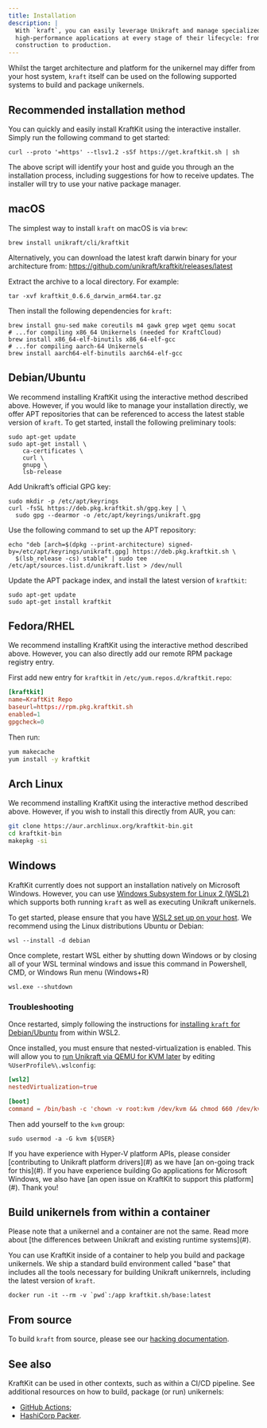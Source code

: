```yaml
---
title: Installation
description: |
  With `kraft`, you can easily leverage Unikraft and manage specialized, 
  high-performance applications at every stage of their lifecycle: from 
  construction to production.
---
```


Whilst the target architecture and platform for the unikernel may differ from
your host system, `kraft` itself can be used on the following supported systems
to build and package unikernels.


## Recommended installation method

You can quickly and easily install KraftKit using the interactive installer.
Simply run the following command to get started: 

```console
curl --proto '=https' --tlsv1.2 -sSf https://get.kraftkit.sh | sh
```

The above script will identify your host and guide you through an the
installation process, including suggestions for how to receive updates.  The
installer will try to use your native package manager.


## macOS

The simplest way to install `kraft` on macOS is via `brew`:

```console
brew install unikraft/cli/kraftkit
```

Alternatively, you can download the latest kraft darwin binary for your architecture from:
https://github.com/unikraft/kraftkit/releases/latest

Extract the archive to a local directory. For example:

```console
tar -xvf kraftkit_0.6.6_darwin_arm64.tar.gz
```

Then install the following dependencies for `kraft`:

```console
brew install gnu-sed make coreutils m4 gawk grep wget qemu socat
# ...for compiling x86_64 Unikernels (needed for KraftCloud)
brew install x86_64-elf-binutils x86_64-elf-gcc
# ...for compiling aarch-64 Unikernels
brew install aarch64-elf-binutils aarch64-elf-gcc
```

## Debian/Ubuntu

We recommend installing KraftKit using the interactive method described above.
However, if you would like to manage your installation directly, we offer APT
repositories that can be referenced to access the latest stable version of
`kraft`.  To get started, install the following preliminary tools:

```console
sudo apt-get update
sudo apt-get install \
    ca-certificates \
    curl \
    gnupg \
    lsb-release
```

Add Unikraft’s official GPG key:

```console
sudo mkdir -p /etc/apt/keyrings
curl -fsSL https://deb.pkg.kraftkit.sh/gpg.key | \
  sudo gpg --dearmor -o /etc/apt/keyrings/unikraft.gpg
```

Use the following command to set up the APT repository:

```console
echo "deb [arch=$(dpkg --print-architecture) signed-by=/etc/apt/keyrings/unikraft.gpg] https://deb.pkg.kraftkit.sh \
  $(lsb_release -cs) stable" | sudo tee /etc/apt/sources.list.d/unikraft.list > /dev/null
```

Update the APT package index, and install the latest version of `kraftkit`:

```console
sudo apt-get update
sudo apt-get install kraftkit
```


## Fedora/RHEL

We recommend installing KraftKit using the interactive method described above.
However, you can also directly add our remote RPM package registry entry.

First add new entry for `kraftkit` in `/etc/yum.repos.d/kraftkit.repo`:

```toml
[kraftkit]
name=KraftKit Repo
baseurl=https://rpm.pkg.kraftkit.sh
enabled=1
gpgcheck=0
```

Then run:
```bash
yum makecache
yum install -y kraftkit
```


## Arch Linux

We recommend installing KraftKit using the interactive method described above.
However, if you wish to install this directly from AUR, you can:

```bash
git clone https://aur.archlinux.org/kraftkit-bin.git
cd kraftkit-bin
makepkg -si
```


## Windows

KraftKit currently does not support an installation natively on Microsoft Windows.
However, you can use [Windows Subsystem for Linux 2 (WSL2)](https://learn.microsoft.com/en-us/windows/wsl/about) which supports both running `kraft` as well as executing Unikraft unikernels.

To get started, please ensure that you have [WSL2 set up on your host](https://learn.microsoft.com/en-us/windows/wsl/install).
We recommend using the Linux distributions Ubuntu or Debian:

```console
wsl --install -d debian
```

Once complete, restart WSL either by shutting down Windows or by closing all of
your WSL terminal windows and issue this command in Powershell, CMD, or Windows
Run menu (Windows+R)

```console
wsl.exe --shutdown
```

### Troubleshooting

Once restarted, simply following the instructions for [installing `kraft`
for Debian/Ubuntu](#debianubuntu) from within WSL2.

Once installed, you must ensure that nested-virtualization is enabled.  This
will allow you to [run Unikraft via QEMU for KVM later](#) by editing
`%UserProfile%\.wslconfig`:

```toml
[wsl2]
nestedVirtualization=true

[boot]
command = /bin/bash -c 'chown -v root:kvm /dev/kvm && chmod 660 /dev/kvm'
```

Then add yourself to the `kvm` group:

```console
sudo usermod -a -G kvm ${USER}
```

<Info colorScheme='purple'>
If you have experience with Hyper-V platform APIs, please consider
[contributing to Unikraft platform drivers](#) as we have [an on-going track for
this](#).  If you have experience building Go applications for Microsoft
Windows, we also have [an open issue on KraftKit to support this platform](#).
Thank you!
</Info>


## Build unikernels from within a container

<Warning>
Please note that a unikernel and a container are not the same.  Read more
about [the differences between Unikraft and existing runtime systems](#).
</Warning>

You can use KraftKit inside of a container to help you build and package
unikernels.  We ship a standard build environment called "base" that includes
all the tools necessary for building Unikraft unikernrels, including the latest
version of `kraft`.


```console
docker run -it --rm -v `pwd`:/app kraftkit.sh/base:latest
```


## From source

To build `kraft` from source, please see our [hacking documentation](#).


## See also

KraftKit can be used in other contexts, such as within a CI/CD pipeline.  See
additional resources on how to build, package (or run) unikernels:

* [GitHub Actions](/docs/getting-started/integrations/github-actions);
* [HashiCorp Packer](/docs/getting-started/integrations/hcp-packer).
